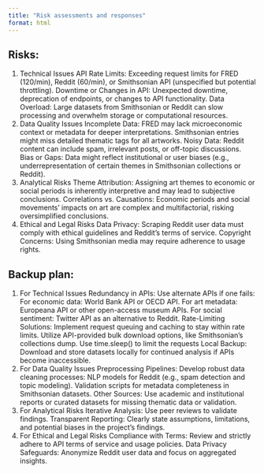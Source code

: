 ```yaml
---
title: "Risk assessments and responses"
format: html
---
```


## Risks: 
1. Technical Issues 
API Rate Limits: 
Exceeding request limits for FRED (120/min), Reddit (60/min), or Smithsonian API (unspecified but potential throttling). 
Downtime or Changes in API: 
Unexpected downtime, deprecation of endpoints, or changes to API functionality. 
Data Overload: 
Large datasets from Smithsonian or Reddit can slow processing and overwhelm storage or computational resources. 
2. Data Quality Issues 
Incomplete Data: 
FRED may lack microeconomic context or metadata for deeper interpretations. 
Smithsonian entries might miss detailed thematic tags for all artworks. 
Noisy Data: 
Reddit content can include spam, irrelevant posts, or off-topic discussions. 
Bias or Gaps: 
Data might reflect institutional or user biases (e.g., underrepresentation of certain themes in Smithsonian collections or Reddit). 
3. Analytical Risks 
Theme Attribution: 
Assigning art themes to economic or social periods is inherently interpretive and may lead to subjective conclusions. 
Correlations vs. Causations: 
Economic periods and social movements’ impacts on art are complex and multifactorial, risking oversimplified conclusions. 
4. Ethical and Legal Risks 
Data Privacy: 
Scraping Reddit user data must comply with ethical guidelines and Reddit’s terms of service. 
Copyright Concerns: 
Using Smithsonian media may require adherence to usage rights. 
 
## Backup plan: 
1. For Technical Issues 
Redundancy in APIs: 
Use alternate APIs if one fails: 
For economic data: World Bank API or OECD API. 
For art metadata: Europeana API or other open-access museum APIs. 
For social sentiment: Twitter API as an alternative to Reddit. 
Rate-Limiting Solutions: 
Implement request queuing and caching to stay within rate limits. 
Utilize API-provided bulk download options, like Smithsonian's collections dump. 
Use time.sleep() to limit the requests 
Local Backup: 
Download and store datasets locally for continued analysis if APIs become inaccessible. 
2. For Data Quality Issues 
Preprocessing Pipelines: 
Develop robust data cleaning processes: 
NLP models for Reddit (e.g., spam detection and topic modeling). 
Validation scripts for metadata completeness in Smithsonian datasets. 
Other Sources: 
Use academic and institutional reports or curated datasets for missing thematic data or validation. 
3. For Analytical Risks 
Iterative Analysis: 
Use peer reviews to validate findings. 
Transparent Reporting: 
Clearly state assumptions, limitations, and potential biases in the project's findings. 
4. For Ethical and Legal Risks 
Compliance with Terms: 
Review and strictly adhere to API terms of service and usage policies. 
Data Privacy Safeguards: 
Anonymize Reddit user data and focus on aggregated insights. 